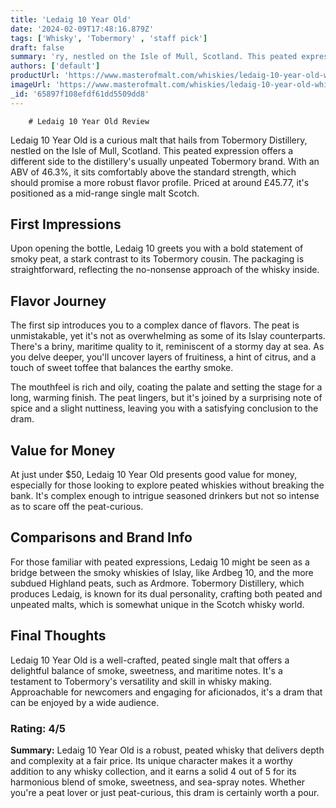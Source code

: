 ```yaml
---
title: 'Ledaig 10 Year Old'
date: '2024-02-09T17:48:16.879Z'
tags: ['Whisky', 'Tobermory' , 'staff pick']
draft: false
summary: 'ry, nestled on the Isle of Mull, Scotland. This peated expression offers a different side to the distillery s usually unpeated Tob...'
authors: ['default']
productUrl: 'https://www.masterofmalt.com/whiskies/ledaig-10-year-old-whisky/'
imageUrl: 'https://www.masterofmalt.com/whiskies/ledaig-10-year-old-whisky.jpg'
_id: '65897f108efdf61dd5509dd8'
---
```

        
        # Ledaig 10 Year Old Review

Ledaig 10 Year Old is a curious malt that hails from Tobermory Distillery, nestled on the Isle of Mull, Scotland. This peated expression offers a different side to the distillery's usually unpeated Tobermory brand. With an ABV of 46.3%, it sits comfortably above the standard strength, which should promise a more robust flavor profile. Priced at around £45.77, it's positioned as a mid-range single malt Scotch.

## First Impressions
Upon opening the bottle, Ledaig 10 greets you with a bold statement of smoky peat, a stark contrast to its Tobermory cousin. The packaging is straightforward, reflecting the no-nonsense approach of the whisky inside.

## Flavor Journey
The first sip introduces you to a complex dance of flavors. The peat is unmistakable, yet it's not as overwhelming as some of its Islay counterparts. There's a briny, maritime quality to it, reminiscent of a stormy day at sea. As you delve deeper, you'll uncover layers of fruitiness, a hint of citrus, and a touch of sweet toffee that balances the earthy smoke.

The mouthfeel is rich and oily, coating the palate and setting the stage for a long, warming finish. The peat lingers, but it's joined by a surprising note of spice and a slight nuttiness, leaving you with a satisfying conclusion to the dram.

## Value for Money
At just under $50, Ledaig 10 Year Old presents good value for money, especially for those looking to explore peated whiskies without breaking the bank. It's complex enough to intrigue seasoned drinkers but not so intense as to scare off the peat-curious.

## Comparisons and Brand Info
For those familiar with peated expressions, Ledaig 10 might be seen as a bridge between the smoky whiskies of Islay, like Ardbeg 10, and the more subdued Highland peats, such as Ardmore. Tobermory Distillery, which produces Ledaig, is known for its dual personality, crafting both peated and unpeated malts, which is somewhat unique in the Scotch whisky world.

## Final Thoughts
Ledaig 10 Year Old is a well-crafted, peated single malt that offers a delightful balance of smoke, sweetness, and maritime notes. It's a testament to Tobermory's versatility and skill in whisky making. Approachable for newcomers and engaging for aficionados, it's a dram that can be enjoyed by a wide audience.

### Rating: 4/5

**Summary:** Ledaig 10 Year Old is a robust, peated whisky that delivers depth and complexity at a fair price. Its unique character makes it a worthy addition to any whisky collection, and it earns a solid 4 out of 5 for its harmonious blend of smoke, sweetness, and sea-spray notes. Whether you're a peat lover or just peat-curious, this dram is certainly worth a pour.
      
